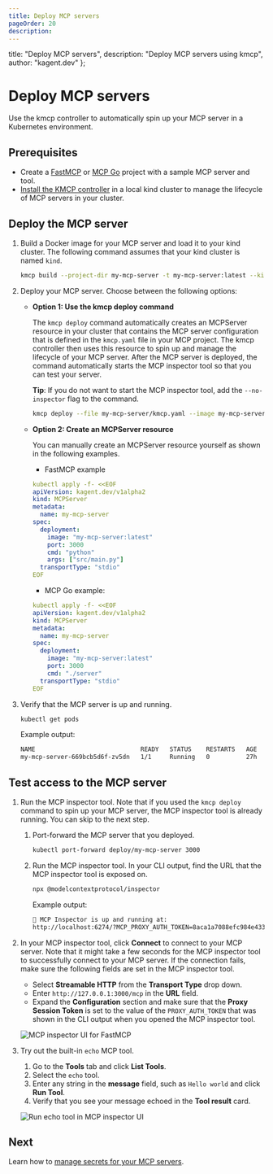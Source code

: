 ```yaml
---
title: Deploy MCP servers
pageOrder: 20
description:
---
```


  title: "Deploy MCP servers",
  description: "Deploy MCP servers using kmcp",
  author: "kagent.dev"
};

# Deploy MCP servers

Use the kmcp controller to automatically spin up your MCP server in a Kubernetes environment. 

## Prerequisites

- Create a [FastMCP](/docs/kmcp/develop/fastmcp-python) or [MCP Go](/docs/kmcp/develop/mcp-go) project with a sample MCP server and tool. 
- [Install the KMCP controller](/docs/kmcp/deploy/server) in a local kind cluster to manage the lifecycle of MCP servers in your cluster. 
   
## Deploy the MCP server

1. Build a Docker image for your MCP server and load it to your kind cluster. The following command assumes that your kind cluster is named `kind`.
   ```sh
   kmcp build --project-dir my-mcp-server -t my-mcp-server:latest --kind-load-cluster kind
   ```

2. Deploy your MCP server. Choose between the following options: 
   
   * **Option 1: Use the kmcp deploy command**
     
     The `kmcp deploy` command automatically creates an MCPServer resource in your cluster that contains the MCP server configuration that is defined in the `kmcp.yaml` file in your MCP project. The kmcp controller then uses this resource to spin up and manage the lifecycle of your MCP server. After the MCP server is deployed, the command automatically starts the MCP inspector tool so that you can test your server. 
     
     **Tip**: If you do not want to start the MCP inspector tool, add the `--no-inspector` flag to the command. 
     
     ```sh
     kmcp deploy --file my-mcp-server/kmcp.yaml --image my-mcp-server:latest
     ```
   
   * **Option 2: Create an MCPServer resource**
   
     You can manually create an MCPServer resource yourself as shown in the following examples. 
   
     * FastMCP example
     ```yaml
     kubectl apply -f- <<EOF
     apiVersion: kagent.dev/v1alpha2
     kind: MCPServer
     metadata:
       name: my-mcp-server
     spec:
       deployment:
         image: "my-mcp-server:latest"
         port: 3000
         cmd: "python"
         args: ["src/main.py"]
       transportType: "stdio"
     EOF
     ```
   
     * MCP Go example: 
     ```yaml
     kubectl apply -f- <<EOF
     apiVersion: kagent.dev/v1alpha2
     kind: MCPServer
     metadata:
       name: my-mcp-server
     spec:
       deployment:
         image: "my-mcp-server:latest"
         port: 3000
         cmd: "./server"
       transportType: "stdio"
     EOF
     ```

3. Verify that the MCP server is up and running. 
   ```sh
   kubectl get pods
   ```
   
   Example output: 
   ```sh
   NAME                             READY   STATUS    RESTARTS   AGE
   my-mcp-server-669bcb5d6f-zv5dn   1/1     Running   0          27h
   ```

## Test access to the MCP server

1. Run the MCP inspector tool. Note that if you used the `kmcp deploy` command to spin up your MCP server, the MCP inspector tool is already running. You can skip to the next step. 
   1. Port-forward the MCP server that you deployed. 
      ```sh
      kubectl port-forward deploy/my-mcp-server 3000
      ```

   2. Run the MCP inspector tool. In your CLI output, find the URL that the MCP inspector tool is exposed on. 
      ```sh
      npx @modelcontextprotocol/inspector
      ```
   
      Example output: 
      ```sh
      🚀 MCP Inspector is up and running at:
      http://localhost:6274/?MCP_PROXY_AUTH_TOKEN=8aca1a7088efc984e433fd750ed042b1881fbda3734282e3f0e524b00fc3e69f
      ```
   
2. In your MCP inspector tool, click **Connect** to connect to your MCP server. Note that it might take a few seconds for the MCP inspector tool to successfully connect to your MCP server. If the connection fails, make sure the following fields are set in the MCP inspector tool.
   * Select **Streamable HTTP** from the **Transport Type** drop down. 
   * Enter `http://127.0.0.1:3000/mcp` in the **URL** field. 
   * Expand the **Configuration** section and make sure that the **Proxy Session Token** is set to the value of the `PROXY_AUTH_TOKEN` that was shown in the CLI output when you opened the MCP inspector tool. 
   
   ![MCP inspector UI for FastMCP](/images/kmcp-inspector-ov.png "Connect to FastMCP server with MCP inspector tool")


4. Try out the built-in `echo` MCP tool. 
   1. Go to the **Tools** tab and click **List Tools**. 
   2. Select the `echo` tool. 
   3. Enter any string in the **message** field, such as `Hello world` and click **Run Tool**. 
   4. Verify that you see your message echoed in the **Tool result** card. 
   
   ![Run echo tool in MCP inspector UI](/images/kmcp-inspector-echo-success.png "Successful run of the echo tool")
   
## Next

Learn how to [manage secrets for your MCP servers](/docs/kmcp/secrets). 
   
   
